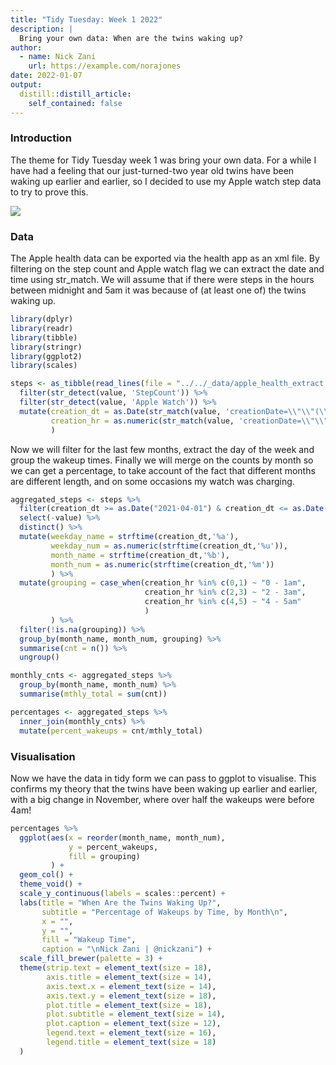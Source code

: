 ```yaml
---
title: "Tidy Tuesday: Week 1 2022"
description: |
  Bring your own data: When are the twins waking up?
author:
  - name: Nick Zani
    url: https://example.com/norajones
date: 2022-01-07
output:
  distill::distill_article:
    self_contained: false
---
```


### Introduction

The theme for Tidy Tuesday week 1 was bring your own data. For a while I have had a feeling that our just-turned-two year old twins have been waking up earlier and earlier, so I decided to use my Apple watch step data to try to prove this. 

![](https://media3.giphy.com/media/8juzBtKJhYAVi/giphy.gif)

### Data

The Apple health data can be exported via the health app as an xml file. By filtering on the step count and Apple watch flag we can extract the date and time using str_match. We will assume that if there were steps in the hours between midnight and 5am it was because of (at least one of) the twins waking up.

```r
library(dplyr)
library(readr)
library(tibble)
library(stringr)
library(ggplot2)
library(scales)

steps <- as_tibble(read_lines(file = "../../_data/apple_health_extract.xml")) %>%
  filter(str_detect(value, 'StepCount')) %>%
  filter(str_detect(value, 'Apple Watch')) %>%
  mutate(creation_dt = as.Date(str_match(value, 'creationDate=\\"\\"(\\d+-\\d+-\\d+) \\d+:\\d+:\\d+')[,2]),
         creation_hr = as.numeric(str_match(value, 'creationDate=\\"\\"\\d+-\\d+-\\d+ (\\d+):\\d+:\\d+')[,2])
         )
```

Now we will filter for the last few months, extract the day of the week and group the wakeup times. Finally we will merge on the counts by month so we can get a percentage, to take account of the fact that different months are different length, and on some occasions my watch was charging.

```r
aggregated_steps <- steps %>%
  filter(creation_dt >= as.Date("2021-04-01") & creation_dt <= as.Date("2021-12-31")) %>%
  select(-value) %>%
  distinct() %>%
  mutate(weekday_name = strftime(creation_dt,'%a'),
         weekday_num = as.numeric(strftime(creation_dt,'%u')),
         month_name = strftime(creation_dt,'%b'),
         month_num = as.numeric(strftime(creation_dt,'%m'))
         ) %>%
  mutate(grouping = case_when(creation_hr %in% c(0,1) ~ "0 - 1am",
                              creation_hr %in% c(2,3) ~ "2 - 3am",
                              creation_hr %in% c(4,5) ~ "4 - 5am"
                              )
         ) %>%
  filter(!is.na(grouping)) %>%
  group_by(month_name, month_num, grouping) %>%
  summarise(cnt = n()) %>%
  ungroup()

monthly_cnts <- aggregated_steps %>%
  group_by(month_name, month_num) %>%
  summarise(mthly_total = sum(cnt))

percentages <- aggregated_steps %>%
  inner_join(monthly_cnts) %>%
  mutate(percent_wakeups = cnt/mthly_total)

```

### Visualisation

Now we have the data in tidy form we can pass to ggplot to visualise. This confirms my theory that the twins have been waking up earlier and earlier, with a big change in November, where over half the wakeups were before 4am!

```r
percentages %>%
  ggplot(aes(x = reorder(month_name, month_num),
             y = percent_wakeups,
             fill = grouping)
         ) +
  geom_col() +
  theme_void() +
  scale_y_continuous(labels = scales::percent) +
  labs(title = "When Are the Twins Waking Up?", 
       subtitle = "Percentage of Wakeups by Time, by Month\n",
       x = "",
       y = "",
       fill = "Wakeup Time",
       caption = "\nNick Zani | @nickzani") +
  scale_fill_brewer(palette = 3) +
  theme(strip.text = element_text(size = 18),
        axis.title = element_text(size = 14),
        axis.text.x = element_text(size = 14),
        axis.text.y = element_text(size = 18),
        plot.title = element_text(size = 18),
        plot.subtitle = element_text(size = 14),
        plot.caption = element_text(size = 12),
        legend.text = element_text(size = 16),
        legend.title = element_text(size = 18)
  )

  
```